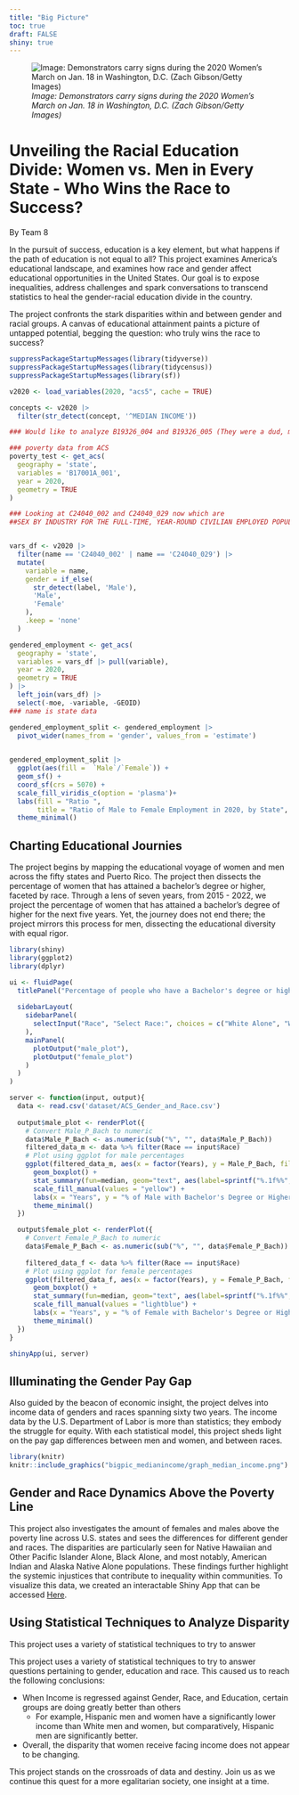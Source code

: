 ```yaml
---
title: "Big Picture"
toc: true
draft: FALSE
shiny: true
---
```


![*Image: Demonstrators carry signs during the 2020 Women’s March on Jan. 18 in Washington, D.C. (Zach Gibson/Getty Images)*](https://www.pewresearch.org/wp-content/uploads/2020/07/FT_20.07.07_ActivismGender_feature.jpg)

# **Unveiling the Racial Education Divide: Women vs. Men in Every State - Who Wins the Race to Success?**

By Team 8

In the pursuit of success, education is a key element, but what happens if the path of education is not equal to all? This project examines America's educational landscape, and examines how race and gender affect educational opportunities in the United States. Our goal is to expose inequalities, address challenges and spark conversations to transcend statistics to heal the gender-racial education divide in the country.

The project confronts the stark disparities within and between gender and racial groups. A canvas of educational attainment paints a picture of untapped potential, begging the question: who truly wins the race to success?

```r

suppressPackageStartupMessages(library(tidyverse))
suppressPackageStartupMessages(library(tidycensus))
suppressPackageStartupMessages(library(sf))

v2020 <- load_variables(2020, "acs5", cache = TRUE)

concepts <- v2020 |>
  filter(str_detect(concept, '^MEDIAN INCOME'))

### Would like to analyze B19326_004 and B19326_005 (They were a dud, most likely skewed due to part-time workers)

### poverty data from ACS
poverty_test <- get_acs(
  geography = 'state',
  variables = 'B17001A_001',
  year = 2020,
  geometry = TRUE
)

### Looking at C24040_002 and C24040_029 now which are
##SEX BY INDUSTRY FOR THE FULL-TIME, YEAR-ROUND CIVILIAN EMPLOYED POPULATION 16 YEARS AND OVER for male and female


vars_df <- v2020 |>
  filter(name == 'C24040_002' | name == 'C24040_029') |>
  mutate(
    variable = name,
    gender = if_else(
      str_detect(label, 'Male'),
      'Male',
      'Female'
    ),
    .keep = 'none'
  )

gendered_employment <- get_acs(
  geography = 'state',
  variables = vars_df |> pull(variable),
  year = 2020,
  geometry = TRUE
) |> 
  left_join(vars_df) |>
  select(-moe, -variable, -GEOID) 
### name is state data

gendered_employment_split <- gendered_employment |>
  pivot_wider(names_from = 'gender', values_from = 'estimate')
  

gendered_employment_split |>
  ggplot(aes(fill =  `Male`/`Female`)) + 
  geom_sf() +
  coord_sf(crs = 5070) +
  scale_fill_viridis_c(option = 'plasma')+
  labs(fill = "Ratio ",
       title = "Ratio of Male to Female Employment in 2020, by State", caption= "Source: Cleaned American Community Survey Data") +
  theme_minimal()
```

## Charting Educational Journies

The project begins by mapping the educational voyage of women and men across the fifty states and Puerto Rico. The project then dissects the percentage of women that has attained a bachelor's degree or higher, faceted by race. Through a lens of seven years, from 2015 - 2022, we project the percentage of women that has attained a bachelor's degree of higher for the next five years. Yet, the journey does not end there; the project mirrors this process for men, dissecting the educational diversity with equal rigor.

```r
library(shiny)
library(ggplot2)
library(dplyr)

ui <- fluidPage(
  titlePanel("Percentage of people who have a Bachelor's degree or higher, by Gender and Race"),
  
  sidebarLayout(
    sidebarPanel(
      selectInput("Race", "Select Race:", choices = c("White Alone", "White alone, not Hispanic or Latino", "Black Alone", "American Indian or Alaska Native Alone", "Asian Alone", "Native Hawaiian and Other Pacific Islander Alone", "Some other race Alone", "Two or more races", "Hispanic or Latino Origin"))
    ),
    mainPanel(
      plotOutput("male_plot"),
      plotOutput("female_plot")
    )
  )
)

server <- function(input, output){
  data <- read.csv('dataset/ACS_Gender_and_Race.csv')
  
  output$male_plot <- renderPlot({
    # Convert Male_P_Bach to numeric
    data$Male_P_Bach <- as.numeric(sub("%", "", data$Male_P_Bach))
    filtered_data_m <- data %>% filter(Race == input$Race)
    # Plot using ggplot for male percentages
    ggplot(filtered_data_m, aes(x = factor(Years), y = Male_P_Bach, fill = Race)) +
      geom_boxplot() +
      stat_summary(fun=median, geom="text", aes(label=sprintf("%.1f%%", ..y..)), vjust=-1) + # Add median labels
      scale_fill_manual(values = "yellow") +  
      labs(x = "Years", y = "% of Male with Bachelor's Degree or Higher (median labelled)", fill = "Race", caption = "Source: Cleaned American Community Survey Data") +
      theme_minimal()    
  })

  output$female_plot <- renderPlot({
    # Convert Female_P_Bach to numeric
    data$Female_P_Bach <- as.numeric(sub("%", "", data$Female_P_Bach))
    
    filtered_data_f <- data %>% filter(Race == input$Race)
    # Plot using ggplot for female percentages
    ggplot(filtered_data_f, aes(x = factor(Years), y = Female_P_Bach, fill = Race)) +
      geom_boxplot() +
      stat_summary(fun=median, geom="text", aes(label=sprintf("%.1f%%", ..y..)), vjust=-1) + # Add median labels
      scale_fill_manual(values = "lightblue") +  
      labs(x = "Years", y = "% of Female with Bachelor's Degree or Higher (median labelled)", fill = "Race", caption = "Source: Cleaned American Community Survey Data") +
      theme_minimal()    
  })
}

shinyApp(ui, server)
```

## Illuminating the Gender Pay Gap

Also guided by the beacon of economic insight, the project delves into income data of genders and races spanning sixty two years. The income data by the U.S. Department of Labor is more than statistics; they embody the struggle for equity. With each statistical model, this project sheds light on the pay gap differences between men and women, and between races.

```r
library(knitr)
knitr::include_graphics("bigpic_medianincome/graph_median_income.png")
```

## Gender and Race Dynamics Above the Poverty Line

This project also investigates the amount of females and males above the poverty line across U.S. states and sees the differences for different gender and races. The disparities are particularly seen for Native Hawaiian and Other Pacific Islander Alone, Black Alone, and most notably, American Indian and Alaska Native Alone populations. These findings further highlight the systemic injustices that contribute to inequality within communities. To visualize this data, we created an interactable Shiny App that can be accessed [Here](https://dylonth.shinyapps.io/final/).

## Using Statistical Techniques to Analyze Disparity

This project uses a variety of statistical techniques to try to answer

This project uses a variety of statistical techniques to try to answer questions pertaining to gender, education and race. This caused us to reach the following conclusions:

- When Income is regressed against Gender, Race, and Education, certain groups are doing greatly better than others
  - For example, Hispanic men and women have a significantly lower income than White men and women, but comparatively, Hispanic men are significantly better.
  
- Overall, the disparity that women receive facing income does not appear to be changing.


This project stands on the crossroads of data and destiny. Join us as we continue this quest for a more egalitarian society, one insight at a time.
